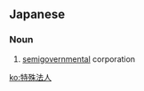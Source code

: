 ==Japanese==
{{ja-kanjitab|とく|しゅ|ほう|じん|yomi=on}}

===Noun===
{{ja-noun|とくしゅほうじん}}

# [[semigovernmental]] corporation

[[ko:特殊法人]]